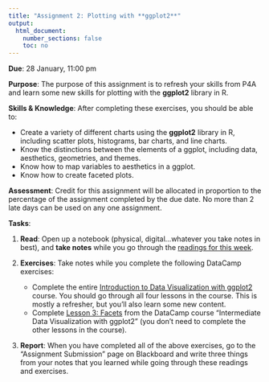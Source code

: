 ```yaml
---
title: "Assignment 2: Plotting with **ggplot2**"
output:
  html_document:
    number_sections: false
    toc: no
---
```


**Due**: 28 January, 11:00 pm

**Purpose**: The purpose of this assignment is to refresh your skills from P4A and learn some new skills for plotting with the **ggplot2** library in R.

**Skills & Knowledge**: After completing these exercises, you should be able to:

- Create a variety of different charts using the **ggplot2** library in R, including scatter plots, histograms, bar charts, and line charts.
- Know the distinctions between the elements of a ggplot, including data, aesthetics, geometries, and themes.
- Know how to map variables to aesthetics in a ggplot.
- Know how to create faceted plots.

**Assessment**: Credit for this assignment will be allocated in proportion to the percentage of the assignment completed by the due date. No more than 2 late days can be used on any one assignment.

**Tasks**:

1. **Read**: Open up a notebook (physical, digital...whatever you take notes in best), and **take notes** while you go through the [readings for this week](r3-visualizing-information.html).

2. **Exercises**: Take notes while you complete the following DataCamp exercises:

    - Complete the entire [Introduction to Data Visualization with ggplot2](https://www.datacamp.com/courses/introduction-to-data-visualization-with-ggplot2) course. You should go through all four lessons in the course. This is mostly a refresher, but you'll also learn some new content.
    - Complete [Lesson 3: Facets](https://campus.datacamp.com/courses/intermediate-data-visualization-with-ggplot2/facets) from the DataCamp course "Intermediate Data Visualization with ggplot2" (you don't need to complete the other lessons in the course).

3. **Report**: When you have completed all of the above exercises, go to the "Assignment Submission" page on Blackboard and write three things from your notes that you learned while going through these readings and exercises.

